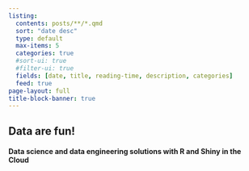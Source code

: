 ```yaml
---
listing:
  contents: posts/**/*.qmd
  sort: "date desc"
  type: default
  max-items: 5
  categories: true
  #sort-ui: true
  #filter-ui: true
  fields: [date, title, reading-time, description, categories]
  feed: true
page-layout: full
title-block-banner: true
---
```


## Data are fun!

#### Data science and data engineering solutions with R and Shiny in the Cloud

